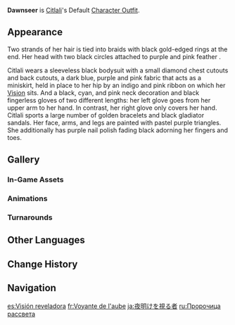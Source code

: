 {{Outfit Infobox
|id           = 210700
|image        = <gallery>
Character Citlali Full Wish.png|Wish
Character Citlali Game.png|In-Game
</gallery>
|character    = Citlali
|type         = Default
|description  = Citlali's outfit. Shamans are seers, diviners of forgotten past and untold future. In their world, the eye holds a special symbolic meaning. This is why Citlali's robe, worn half-draped around her waist, is adorned with the "Eye of Revelation" &mdash; a pattern that encapsulates both its bearer's identity and her aesthetic tastes.
|obtain       = Unlocked upon obtaining character
}}
'''Dawnseer''' is [[Citlali]]'s Default [[Character Outfit]].

==Appearance==
<!-- Keep appearance section short and concise. Limit to 1-2 paragraphs (preferably 1 paragraph) with 3-4 sentences each. -->
Two strands of her hair is tied into braids with black gold-edged rings at the end. Her head with two black circles attached to purple and pink feather .

Citlali wears a sleeveless black bodysuit with a small diamond chest cutouts and back cutouts, a dark blue, purple and pink fabric that acts as a miniskirt, held in place to her hip by an indigo and pink ribbon on which her {{Cryo}} [[Vision]] sits. And a black, cyan, and pink neck decoration and black fingerless gloves of two different lengths: her left glove goes from her upper arm to her hand. In contrast, her right glove only covers her hand. Citlali sports a large number of golden bracelets and black gladiator sandals. Her face, arms, and legs are painted with pastel purple triangles. She additionally has purple nail polish fading black adorning her fingers and toes.

==Gallery==
===In-Game Assets===
{{Assets/Outfit|Dawnseer|nomain=1}}

===Animations===
{{Preview/CharacterAnimations|Citlali|nocaption=1}}

===Turnarounds===
{{Turnarounds}}

==Other Languages==
{{Other Languages
|en       = Dawnseer
|zhs      = 启明视
|zhs_rm   = Qǐmíng Shì
|zht      = 啟明視
|zht_rm   = Qǐmíng Shì
|zh_tl    = Enlightening Gaze
|ja       = 夜明けを視る者
|ja_rm    = Yoake wo Miru Mono
|ja_tl    = Dawnseer
|ko       = 계시의 눈
|ko_tl    = 
|es       = Visión reveladora
|es_tl    = Revelatory Vision
|fr       = Voyante de l'aube
|fr_tl    = Dawn Seeress
|ru       = Пророчица рассвета
|ru_tl    = 
|th       = เนตรรู้แจ้ง
|th_rm    = 
|th_tl    = 
|vi       = Ánh Nhìn Khai Sáng
|vi_tl    = 
|de       = Dämmerungsblick
|de_tl    = Twilight Vision
|id       = Dawnseer
|pt       = Visão do Alvorecer
|pt_tl    = 
|tr       = Şafak Kahini
|tr_tl    = 
|it       = Veggente dell'alba
|it_tl    = 
}}

==Change History==
{{Change History|5.3}}

==Navigation==
{{Dressing Room Navbox|Outfit}}

[[es:Visión reveladora]]
[[fr:Voyante de l'aube]]
[[ja:夜明けを視る者]]
[[ru:Пророчица рассвета]]